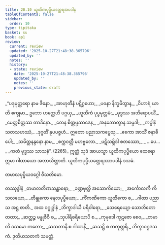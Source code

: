 ```yaml
---
title: 20.10 ယူထိကပုပ္ဖိယတ္ထေရအပဒါန
tableOfContents: false
sidebar:
  order: 10
type: tipitaka
basket: su
book: ap1
review:
  current: review
  updated: '2025-10-27T21:48:38.365796'
  updated_by: ''
  notes: ''
  history:
  - state: review
    date: '2025-10-27T21:48:38.365796'
    updated_by: ''
    notes: ''
    previous_state: draft
---
```



<ReviewStatus review={frontmatter.review} showDetails={true} />

<HypothesisAnnotation frontmatter={frontmatter} />

<DynamicBreadcrumb />

<Division number="53" book="ap1" e="ch" v="20" p="225">

<Paragraph number="2736" type="verses" book="ap1">
_“ပဒုမုတ္တရော နာမ ဇိနော,_  
_အာဟုတီနံ ပဋိဂ္ဂဟော;_  
_ပဝနာ နိက္ခမိတွာန,_  
_ဝိဟာရံ ယာတိ စက္ခုမာ._  

</Paragraph>

</Division>
<Division number="54" book="ap1" e="ch" v="20" p="225">

<Paragraph number="2737" type="verses" book="ap1">
ဥဘော ဟတ္ထေဟိ ပဂ္ဂယှ,_  
_ယူထိကံ ပုပ္ဖမုတ္တမံ;_  
_ဗုဒ္ဓဿ အဘိရောပယိံ,_  
_မေတ္တစိတ္တဿ တာဒိနော._  

</Paragraph>

</Division>
<Division number="55" book="ap1" e="ch" v="20" p="225">

<Paragraph number="2738" type="verses" book="ap1">
_တေန စိတ္တပ္ပသာဒေန,_  
_အနုဘောတွာန သမ္ပဒါ;_  
_ကပ္ပါနံ သတသဟဿံ,_  
_ဒုဂ္ဂတိံ နုပပဇ္ဇဟံ._  

</Paragraph>

</Division>
<Division number="56" book="ap1" e="ch" v="20" p="225">

<Paragraph number="2739" type="verses" book="ap1">
ဣတော ပညာသကပ္ပေသု,_  
_ဧကော အာသိံ ဇနာဓိပေါ;_  
_သမိတ္တနန္ဒနော နာမ,_  
_စက္ကဝတ္တီ မဟဗ္ဗလော._  

</Paragraph>

</Division>
<Division number="57" book="ap1" e="ch" v="20" p="225">

<Paragraph number="2740" type="verses" book="ap1">
_ပဋိသမ္ဘိဒါ စတဿော,_  
_ …ပေ… _  
_ကတံ ဗုဒ္ဓဿ သာသနံ”. (2265)_  

</Paragraph>

<Paragraph number="2741" book="ap1">
ဣတ္ထံ သုဒံ အာယသ္မာ ယူထိကပုပ္ဖိယော ထေရော ဣမာ ဂါထာယော အဘာသိတ္ထာတိ.

</Paragraph>
</Division>

<Paragraph number="2742" type="center" book="ap1">
ယူထိကပုပ္ဖိယတ္ထေရဿာပဒါနံ ဒသမံ.

  
<Emphasis>တမာလပုပ္ဖိယဝဂ္ဂေါ ဝီသတိမော.</Emphasis>



</Paragraph>

<Paragraph number="2743" type="center" book="ap1">
တဿုဒ္ဒါနံ


</Paragraph>

<Paragraph number="2744" type="verses" book="ap1">
_တမာလတိဏသန္ထာရော,_  
_ခဏ္ဍဖုလ္လိ အသောကိယော;_  
_အင်္ကောလကီ ကိသလယော,_  
_တိန္ဒုကော နေလပုပ္ဖိယော;_  
_ကိံကဏိကော ယူထိကော စ,_  
_ဂါထာ ပညာသ အဋ္ဌ စာတိ._  


</Paragraph>

<Paragraph number="2745" type="center" book="ap1">
အထ ဝဂ္ဂုဒ္ဒါနံ


</Paragraph>

<Paragraph number="2746" type="verses" book="ap1">
_ဘိက္ခာဒါယီ ပရိဝါရော,_  
_သေရေယျော သောဘိတော တထာ;_  
_ဆတ္တဉ္စ ဗန္ဓုဇီဝီ စ,_  
_သုပါရိစရိယောပိ စ._  

</Paragraph>

<Paragraph number="2747" type="verses" book="ap1">
_ကုမုဒေါ ကုဋဇော စေဝ,_  
_တမာလိ ဒသမော ကတော;_  
_ဆသတာနိ စ ဂါထာနိ,_  
_ဆသဋ္ဌိ စ တတုတ္တရိ._  


</Paragraph>

<Paragraph number="2748" type="center" book="ap1">
ဘိက္ခာဝဂ္ဂဒသကံ.



</Paragraph>

<Paragraph number="2749" type="center" book="ap1">
ဒုတိယသတကံ သမတ္တံ.
</Paragraph>